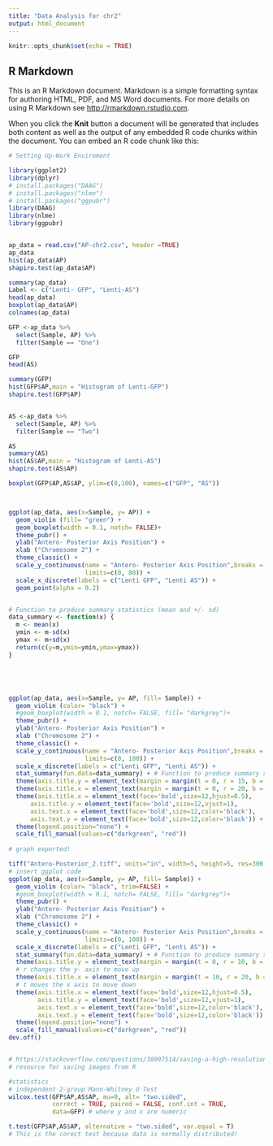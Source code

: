 ```yaml
---
title: "Data Analysis for chr2"
output: html_document
---
```


```r
knitr::opts_chunk$set(echo = TRUE)
```

## R Markdown

This is an R Markdown document. Markdown is a simple formatting syntax for authoring HTML, PDF, and MS Word documents. For more details on using R Markdown see <http://rmarkdown.rstudio.com>.

When you click the **Knit** button a document will be generated that includes both content as well as the output of any embedded R code chunks within the document. You can embed an R code chunk like this:

```r
# Setting Up-Work Enviroment

library(ggplot2)
library(dplyr)
# install.packages("DAAG")
# install.packages("nlme")
# install.packages("ggpubr")
library(DAAG) 
library(nlme) 
library(ggpubr) 


ap_data = read.csv("AP-chr2.csv", header =TRUE)
ap_data
hist(ap_data$AP)
shapiro.test(ap_data$AP)

summary(ap_data)
Label <- c("Lenti- GFP", "Lenti-AS")
head(ap_data)
boxplot(ap_data$AP)
colnames(ap_data)

GFP <-ap_data %>%
  select(Sample, AP) %>%
  filter(Sample == "One")

GFP
head(AS)

summary(GFP)
hist(GFP$AP,main = "Histogram of Lenti-GFP")
shapiro.test(GFP$AP)


AS <-ap_data %>%
  select(Sample, AP) %>%
  filter(Sample == "Two")

AS
summary(AS)
hist(AS$AP,main = "Histogram of Lenti-AS")
shapiro.test(AS$AP)

boxplot(GFP$AP,AS$AP, ylim=c(0,100), names=c("GFP", "AS"))



ggplot(ap_data, aes(x=Sample, y= AP)) + 
  geom_violin (fill= "green") + 
  geom_boxplot(width = 0.1, notch= FALSE)+
  theme_pubr() + 
  ylab("Antero- Posterior Axis Position") +
  xlab ("Chromosome 2") +
  theme_classic() +
  scale_y_continuous(name = "Antero- Posterior Axis Position",breaks = seq(0, 80, 10),
                     limits=c(0, 80)) +
  scale_x_discrete(labels = c("Lenti GFP", "Lenti AS")) +
  geom_point(alpha = 0.2) 


# Function to produce summary statistics (mean and +/- sd)
data_summary <- function(x) {
  m <- mean(x)
  ymin <- m-sd(x)
  ymax <- m+sd(x)
  return(c(y=m,ymin=ymin,ymax=ymax))
}





ggplot(ap_data, aes(x=Sample, y= AP, fill= Sample)) + 
  geom_violin (color= "black") + 
  #geom_boxplot(width = 0.1, notch= FALSE, fill= "darkgrey")+
  theme_pubr() + 
  ylab("Antero- Posterior Axis Position") +
  xlab ("Chromosome 2") +
  theme_classic() +
  scale_y_continuous(name = "Antero- Posterior Axis Position",breaks = seq(0, 100, 10),
                     limits=c(0, 100)) +
  scale_x_discrete(labels = c("Lenti GFP", "Lenti AS")) +
  stat_summary(fun.data=data_summary) + # Function to produce summary statistics (mean and +/- sd)
  theme(axis.title.y = element_text(margin = margin(t = 0, r = 15, b = 0, l = 0))) +
  theme(axis.title.x = element_text(margin = margin(t = 0, r = 20, b = 0, l = 0))) +
  theme(axis.title.x = element_text(face='bold',size=12,hjust=0.5),
      axis.title.y = element_text(face='bold',size=12,vjust=1),
      axis.text.x = element_text(face='bold',size=12,color='black'),
      axis.text.y = element_text(face='bold',size=12,color='black')) +
  theme(legend.position="none") +
  scale_fill_manual(values=c("darkgreen", "red"))
  
# graph exported!

tiff("Antero-Posterior_2.tiff", units="in", width=5, height=5, res=300)
# insert ggplot code
ggplot(ap_data, aes(x=Sample, y= AP, fill= Sample)) + 
  geom_violin (color= "black", trim=FALSE) + 
  #geom_boxplot(width = 0.1, notch= FALSE, fill= "darkgrey")+
  theme_pubr() + 
  ylab("Antero- Posterior Axis Position") +
  xlab ("Chromosome 2") +
  theme_classic() +
  scale_y_continuous(name = "Antero- Posterior Axis Position",breaks = seq(0, 100, 10),
                     limits=c(0, 100)) +
  scale_x_discrete(labels = c("Lenti GFP", "Lenti AS")) +
  stat_summary(fun.data=data_summary) + # Function to produce summary statistics (mean and +/- sd)
  theme(axis.title.y = element_text(margin = margin(t = 0, r = 10, b = 0, l = 0))) + 
  # r changes the y- axis to move up
  theme(axis.title.x = element_text(margin = margin(t = 10, r = 20, b = 0, l = 0))) +
  # t moves the x axis to move down
  theme(axis.title.x = element_text(face='bold',size=12,hjust=0.5),
        axis.title.y = element_text(face='bold',size=12,vjust=1),
        axis.text.x = element_text(face='bold',size=12,color='black'),
        axis.text.y = element_text(face='bold',size=12,color='black')) +
  theme(legend.position="none") +
  scale_fill_manual(values=c("darkgreen", "red"))
dev.off()


# https://stackoverflow.com/questions/38907514/saving-a-high-resolution-image-in-r
# resource for saving images from R

#statistics
# independent 2-group Mann-Whitney U Test
wilcox.test(GFP$AP,AS$AP, mu=0, alt= "two.sided",
            correct = TRUE, paired = FALSE, conf.int = TRUE, 
            data=GFP) # where y and x are numeric

t.test(GFP$AP,AS$AP, alternative = "two.sided", var.equal = T)
# This is the corect test because data is normally distributed!


```
